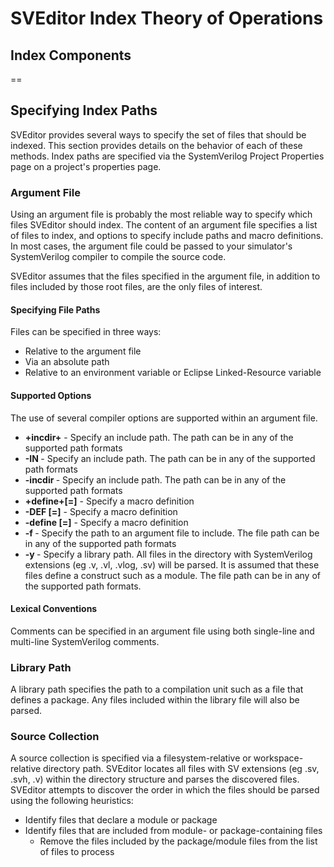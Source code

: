 = SVEditor Index Theory of Operations =

== Index Components ==

== 


== Specifying Index Paths ==
SVEditor provides several ways to specify the set of files that should be indexed. This section provides details on the behavior of each of these methods. Index paths are specified via the SystemVerilog Project Properties page on a project's properties page.

 

=== Argument File ===
Using an argument file is probably the most reliable way to specify which files SVEditor should index. The content of an argument file specifies a list of files to index, and options to specify include paths and macro definitions. In most cases, the argument file could be passed to your simulator's SystemVerilog compiler to compile the source code.

SVEditor assumes that the files specified in the argument file, in addition to files included by those root files, are the only files of interest.

==== Specifying File Paths ====
Files can be specified in three ways:
* Relative to the argument file
* Via an absolute path
* Relative to an environment variable or Eclipse Linked-Resource variable


==== Supported Options ====
The use of several compiler options are supported within an argument file.

* <b>+incdir+<path></b> - Specify an include path. The path can be in any of the supported path formats
* <b>-IN <path></b> - Specify an include path. The path can be in any of the supported path formats
* <b>-incdir <path></b> - Specify an include path. The path can be in any of the supported path formats
* <b>+define+<name>[=<value>]</b> - Specify a macro definition
* <b>-DEF <name>[=<value>]</b> - Specify a macro definition
* <b>-define <name>[=<value>]</b> - Specify a macro definition
* <b>-f <file></b> - Specify the path to an argument file to include. The file path can be in any of the supported path formats
* <b>-y <path></b> - Specify a library path. All files in the directory with SystemVerilog extensions (eg .v, .vl, .vlog, .sv) will be parsed. It is assumed that these files define a construct such as a module. The file path can be in any of the supported path formats.


==== Lexical Conventions ====
Comments can be specified in an argument file using both single-line and multi-line SystemVerilog comments.

=== Library Path ===
A library path specifies the path to a compilation unit such as a file that defines a package. Any files included within the library file will also be parsed. 

=== Source Collection ===
A source collection is specified via a filesystem-relative or workspace-relative directory path. SVEditor locates all files with SV extensions (eg .sv, .svh, .v) within the directory structure and parses the discovered files. SVEditor attempts to discover the order in which the files should be parsed using the following heuristics:
* Identify files that declare a module or package
* Identify files that are included from module- or package-containing files
** Remove the files included by the package/module files from the list of files to process

 

